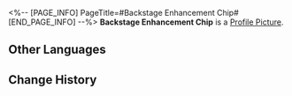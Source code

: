 <%-- [PAGE_INFO]
PageTitle=#Backstage Enhancement Chip#
[END_PAGE_INFO] --%>
{{Item Infobox
|id          = 250215
|image       = Item Backstage Enhancement Chip.png
|type        = Expansion Chip
|invCategory = 
|rarity      = 3
|effect      = The wearer's ATK is greatly increased when it is not currently their turn.
|description = A game item in Aetherium Wars. Aether Spirits will gain a special enhanced ability after equipping it.
}}
'''Backstage Enhancement Chip''' is a [[Profile Picture]].

==Other Languages==
{{Other Languages
|en   = Backstage Enhancement Chip
|zhs  = 后台强化芯片
|zht  = 背景強化晶片
|ja   = チップ「バックグラウンド強化」
|ko   = 백그라운드 강화 칩
|es   = Chip de potenciación trasera
|fr   = Puce de renforcement d'arrière-plan
|ru   = Чип негласного усиления
|th   = ชิปเสริมพลังเบื้องหลัง
|vi   = Chip Cường Hóa Nền Tảng
|de   = Chip: Backend-Optimierung
|id   = Backstage Enhancement Chip
|pt   = Chip de Aprimoramento de Bastidores
}}

==Change History==
{{Change History|1.4}}